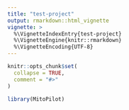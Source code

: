 ```yaml
---
title: "test-project"
output: rmarkdown::html_vignette
vignette: >
  %\VignetteIndexEntry{test-project}
  %\VignetteEngine{knitr::rmarkdown}
  %\VignetteEncoding{UTF-8}
---
```


```r
knitr::opts_chunk$set(
  collapse = TRUE,
  comment = "#>"
)
```

```r
library(MitoPilot)
```
